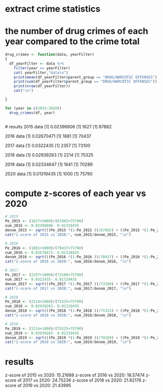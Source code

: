 # extract crime statistics
# the number of drug crimes of each year compared to the crime total

```r

drug_crimes <- function(data, yearFilter)
{  
  df_yearFilter <- data %>% 
    filter(year == yearFilter)
    cat( yearFilter,"data\n")
    print(mean(df_yearFilter$parent_group == "DRUG/NARCOTIC OFFENSES"))
    print(sum(df_yearFilter$parent_group == "DRUG/NARCOTIC OFFENSES"))
    print(nrow(df_yearFilter))
    cat("\n")

}

for (year in c(2015:2020))
  drug_crimes(df, year)
  
  ```
  
  
  # results
  2015 data
[1] 0.02396806
[1] 1627
[1] 67882

2016 data
[1] 0.02670471
[1] 1881
[1] 70437

2017 data
[1] 0.0322435
[1] 2357
[1] 73100

2018 data
[1] 0.02939263
[1] 2214
[1] 75325

2019 data
[1] 0.02334647
[1] 1641
[1] 70289

2020 data
[1] 0.01319435
[1] 1000
[1] 75790


# compute z-scores of each year vs 2020
 ```r
 
# 2015
Pe_2015 <- (1627+1000)/(67882+75790)
num_2015 <- 0.02396806- 0.01319435
denom_2015 <- sqrt(((Pe_2015 *(1-Pe_2015 ))/67882) + ((Pe_2015 *(1-Pe_2015))/75790))            
cat("z-score of 2015 vs 2020:", num_2015/denom_2015, "\n")

# 2016
Pe_2016 <- (1881+1000)/(70437+75790)
num_2016 <- 0.02670471- 0.01319435
denom_2016 <- sqrt(((Pe_2016 *(1-Pe_2016 ))/70437) + ((Pe_2016 *(1-Pe_2016))/75790))            
cat("z-score of 2016 vs 2020:", num_2016/denom_2016, "\n")

# 2017
Pe_2017 <- (2357+1000)/(73100+75790)
num_2017 <- 0.0322435- 0.01319435
denom_2017 <- sqrt(((Pe_2017 *(1-Pe_2017 ))/73100) + ((Pe_2017 *(1-Pe_2017))/75790))          
cat("z-score of 2017 vs 2020:", num_2017/denom_2017, "\n")

# 2018
Pe_2018 <- (2214+1000)/(75325+75790)
num_2018 <- 0.02939263- 0.01319435
denom_2018 <- sqrt(((Pe_2018 *(1-Pe_2018 ))/75325) + ((Pe_2018 *(1-Pe_2018))/75790))           
cat("z-score of 2018 vs 2020:", num_2018/denom_2018, "\n")

# 2019
Pe_2019 <- (2214+1000)/(75325+75790)
num_2019 <- 0.02939263- 0.01319435
denom_2019 <- sqrt(((Pe_2019 *(1-Pe_2019 ))/70289) + ((Pe_2019 *(1-Pe_2019))/75790))            
cat("z-score of 2019 vs 2020:", num_2019/denom_2019, "\n")

```


# results
z-score of 2015 vs 2020: 15.21688 
z-score of 2016 vs 2020: 18.57474 
z-score of 2017 vs 2020: 24.75236 
z-score of 2018 vs 2020: 21.82176 
z-score of 2019 vs 2020: 21.43995 
